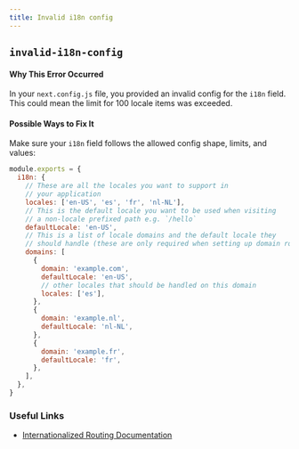 ```yaml
---
title: Invalid i18n config
---
```


## `invalid-i18n-config`

#### Why This Error Occurred

In your `next.config.js` file, you provided an invalid config for the `i18n` field. This could mean the limit for 100 locale items was exceeded.

#### Possible Ways to Fix It

Make sure your `i18n` field follows the allowed config shape, limits, and values:

```js filename="next.config.js"
module.exports = {
  i18n: {
    // These are all the locales you want to support in
    // your application
    locales: ['en-US', 'es', 'fr', 'nl-NL'],
    // This is the default locale you want to be used when visiting
    // a non-locale prefixed path e.g. `/hello`
    defaultLocale: 'en-US',
    // This is a list of locale domains and the default locale they
    // should handle (these are only required when setting up domain routing)
    domains: [
      {
        domain: 'example.com',
        defaultLocale: 'en-US',
        // other locales that should be handled on this domain
        locales: ['es'],
      },
      {
        domain: 'example.nl',
        defaultLocale: 'nl-NL',
      },
      {
        domain: 'example.fr',
        defaultLocale: 'fr',
      },
    ],
  },
}
```

### Useful Links

- [Internationalized Routing Documentation](/docs/advanced-features/i18n-routing)
